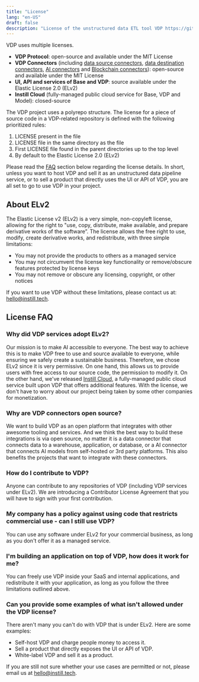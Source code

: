 ```yaml
---
title: "License"
lang: "en-US"
draft: false
description: "License of the unstructured data ETL tool VDP https://github.com/instill-ai/vdp"
---
```


VDP uses multiple licenses.

- **VDP Protocol**: open-source and available under the MIT License
- **VDP Connectors** (including [data source connectors](/docs/vdp/source-connectors/overview), [data destination connectors](/docs/vdp/destination-connectors/overview), [AI connectors](/docs/vdp/ai-connectors/overview) and [Blockchain connectors](/docs/vdp/blockchain-connectors/overview)): open-source and available under the MIT License
- **UI, API and services of Base and VDP**: source available under the Elastic License 2.0 (ELv2)
- **Instill Cloud** (fully-managed public cloud service for Base, VDP and Model): closed-source

<ZoomableImg
  src="/docs-assets/vdp/vdp-license.svg"
  alt="VDP license overview"
/>

The VDP project uses a polyrepo structure. The license for a piece of source code in a VDP-related repository is defined with the following prioritized rules:

1. LICENSE present in the file
2. LICENSE file in the same directory as the file
3. First LICENSE file found in the parent directories up to the top level
4. By default to the Elastic License 2.0 (ELv2)

Please read the [FAQ](#license-faq) section below regarding the license details.
In short, unless you want to host VDP and sell it as an unstructured data pipeline service, or to sell a product that directly uses the UI or API of VDP,
you are all set to go to use VDP in your project.

## About ELv2

The Elastic License v2 (ELv2) is a very simple, non-copyleft license, allowing for the right to "use, copy, distribute, make available, and prepare derivative works of the software”.
The license allows the free right to use, modify, create derivative works, and redistribute, with three simple limitations:

- You may not provide the products to others as a managed service
- You may not circumvent the license key functionality or remove/obscure features protected by license keys
- You may not remove or obscure any licensing, copyright, or other notices

If you want to use VDP without these limitations, please contact us at: hello@instill.tech.

## License FAQ

### Why did VDP services adopt ELv2?

Our mission is to make AI accessible to everyone. The best way to achieve this is to make VDP free to use and source available to everyone, while ensuring we safely create a sustainable business.
Therefore, we chose ELv2 since it is very permissive. On one hand, this allows us to provide users with free access to our source code, the permission to modify it.
On the other hand, we've released [Instill Cloud](/docs/instill-cloud/welcome), a fully-managed public cloud service built upon VDP that offers additional features.
With the license, we don't have to worry about our project being taken by some other companies for monetization.

### Why are VDP connectors open source?

We want to build VDP as an open platform that integrates with other awesome tooling and services.
And we think the best way to build these integrations is via open source, no matter it is a data connector that connects data to a warehouse, application, or database, or a AI connector that connects AI models from self-hosted or 3rd party platforms.
This also benefits the projects that want to integrate with these connectors.

### How do I contribute to VDP?

Anyone can contribute to any repositories of VDP (including VDP services under ELv2). We are introducing a Contributor License Agreement that you will have to sign with your first contribution.

### My company has a policy against using code that restricts commercial use - can I still use VDP?

You can use any software under ELv2 for your commercial business, as long as you don't offer it as a managed service.

### I'm building an application on top of VDP, how does it work for me?

You can freely use VDP inside your SaaS and internal applications, and redistribute it with your application, as long as you follow the three limitations outlined above.

### Can you provide some examples of what isn't allowed under the VDP license?

There aren't many you can't do with VDP that is under ELv2. Here are some examples:

- Self-host VDP and charge people money to access it.
- Sell a product that directly exposes the UI or API of VDP.
- White-label VDP and sell it as a product.

If you are still not sure whether your use cases are permitted or not, please email us at hello@instill.tech.
